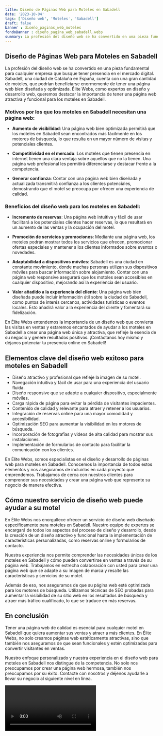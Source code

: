 ```yaml
---
title: Diseño de Páginas Web para Moteles en Sabadell
date: '2023-10-04'
tags: ['Diseño web', 'Moteles', 'Sabadell']
draft: false
banner : diseño_paginas_web_moteles
fondoBanner : diseño_pagina_web_sabadell.webp
summary: La profesión del diseño web se ha convertido en una pieza fundamental para cualquier empresa que busque tener presencia en el mercado digital. Sabadell, una ciudad de Cataluña en España, cuenta con una gran cantidad de moteles, que podrían beneficiarse enormemente de tener una página web bien diseñada y optimizada. Élite Webs, como expertos en diseño y desarrollo web, queremos destacar la importancia de tener una página web atractiva y funcional para los moteles en Sabadell.
---
```


## Diseño de Páginas Web para Moteles en Sabadell

La profesión del diseño web se ha convertido en una pieza fundamental para cualquier empresa que busque tener presencia en el mercado digital. Sabadell, una ciudad de Cataluña en España, cuenta con una gran cantidad de moteles, que podrían beneficiarse enormemente de tener una página web bien diseñada y optimizada. Élite Webs, como expertos en diseño y desarrollo web, queremos destacar la importancia de tener una página web atractiva y funcional para los moteles en Sabadell.

### Motivos por los que los moteles en Sabadell necesitan una página web:

* **Aumento de visibilidad**: Una página web bien optimizada permitirá que los moteles en Sabadell sean encontrados más fácilmente en los motores de búsqueda, lo que resulta en un mayor número de visitas y potenciales clientes.

* **Competitividad en el mercado**: Los moteles que tienen presencia en internet tienen una clara ventaja sobre aquellos que no la tienen. Una página web profesional les permitirá diferenciarse y destacar frente a la competencia.

* **Generar confianza**: Contar con una página web bien diseñada y actualizada transmitirá confianza a los clientes potenciales, demostrando que el motel se preocupa por ofrecer una experiencia de calidad.

### Beneficios del diseño web para los moteles en Sabadell:

* **Incremento de reservas**: Una página web intuitiva y fácil de usar facilitará a los potenciales clientes hacer reservas, lo que resultará en un aumento de las ventas y la ocupación del motel.

* **Promoción de servicios y promociones**: Mediante una página web, los moteles podrán mostrar todos los servicios que ofrecen, promocionar ofertas especiales y mantener a los clientes informados sobre eventos o novedades.

* **Adaptabilidad a dispositivos móviles**: Sabadell es una ciudad en constante movimiento, donde muchas personas utilizan sus dispositivos móviles para buscar información sobre alojamiento. Contar con una página web responsive asegurará que los motoles sean accesibles en cualquier dispositivo, mejorando así la experiencia del usuario.

* **Valor añadido a la experiencia del cliente**: Una página web bien diseñada puede incluir información útil sobre la ciudad de Sabadell, como puntos de interés cercanos, actividades turísticas o eventos locales. Esto añadirá valor a la experiencia del cliente y fomentará su fidelización.

En Élite Webs entendemos la importancia de un diseño web que convierta las visitas en ventas y estaremos encantados de ayudar a los moteles en Sabadell a crear una página web única y atractiva, que refleje la esencia de su negocio y genere resultados positivos. ¡Contáctanos hoy mismo y déjanos potenciar tu presencia online en Sabadell!

<GifSeo />

<Cta />

## Elementos clave del diseño web exitoso para moteles en Sabadell

- Diseño atractivo y profesional que refleje la imagen de su motel.
- Navegación intuitiva y fácil de usar para una experiencia del usuario fluida.
- Diseño responsive que se adapte a cualquier dispositivo, especialmente móviles.
- Carga rápida de página para evitar la pérdida de visitantes impacientes.
- Contenido de calidad y relevante para atraer y retener a los usuarios.
- Integración de reservas online para una mayor comodidad y accesibilidad.
- Optimización SEO para aumentar la visibilidad en los motores de búsqueda.
- Incorporación de fotografías y videos de alta calidad para mostrar sus instalaciones.
- Implementación de formularios de contacto para facilitar la comunicación con los clientes.

En Élite Webs, somos especialistas en el diseño y desarrollo de páginas web para moteles en Sabadell. Conocemos la importancia de todos estos elementos y nos aseguramos de incluirlos en cada proyecto que emprendemos. Trabajamos de cerca con nuestros clientes para comprender sus necesidades y crear una página web que represente su negocio de manera efectiva.

## Cómo nuestro servicio de diseño web puede ayudar a su motel

En Élite Webs nos enorgullece ofrecer un servicio de diseño web diseñado específicamente para moteles en Sabadell. Nuestro equipo de expertos se encargará de todos los aspectos del proceso de diseño y desarrollo, desde la creación de un diseño atractivo y funcional hasta la implementación de características personalizadas, como reservas online y formularios de contacto.

Nuestra experiencia nos permite comprender las necesidades únicas de los moteles en Sabadell y cómo pueden convertirse en ventas a través de su página web. Trabajamos en estrecha colaboración con usted para crear una página web que se adapte a su imagen de marca y resalte las características y servicios de su motel.

Además de eso, nos aseguramos de que su página web esté optimizada para los motores de búsqueda. Utilizamos técnicas de SEO probadas para aumentar la visibilidad de su sitio web en los resultados de búsqueda y atraer más tráfico cualificado, lo que se traduce en más reservas.

## En conclusión

Tener una página web de calidad es esencial para cualquier motel en Sabadell que quiera aumentar sus ventas y atraer a más clientes. En Élite Webs, no solo creamos páginas web estéticamente atractivas, sino que también nos aseguramos de que sean funcionales y estén optimizadas para convertir visitantes en ventas.

Nuestro enfoque personalizado y nuestra experiencia en el diseño web para moteles en Sabadell nos distingue de la competencia. No solo nos preocupamos por crear una página web hermosa, también nos preocupamos por su éxito. Contacte con nosotros y déjenos ayudarle a llevar su negocio al siguiente nivel en línea.

<Video />

<CtaBot job='Moteles' city='Sabadell'/>

<Gmaps query='Sabadell+españa+maps' />